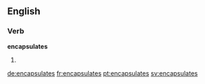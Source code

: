 ==English==

===Verb===
'''encapsulates'''

# {{third-person singular of|encapsulate}}

[[de:encapsulates]]
[[fr:encapsulates]]
[[pt:encapsulates]]
[[sv:encapsulates]]